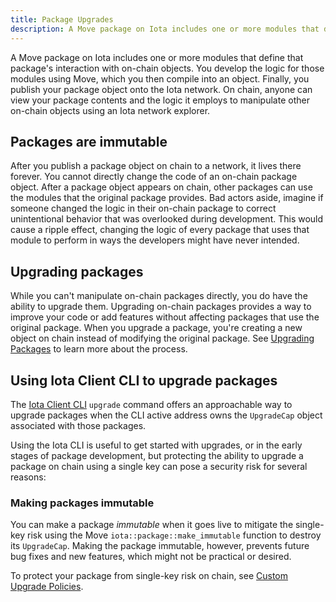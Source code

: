 ```yaml
---
title: Package Upgrades
description: A Move package on Iota includes one or more modules that define that package's interaction with on-chain objects. Upgrading on-chain packages provides a way to improve your code or add features without affecting packages that use your published modules.
---
```



A Move package on Iota includes one or more modules that define that package's interaction with on-chain objects. You develop the logic for those modules using Move, which you then compile into an object. Finally, you publish your package object onto the Iota network. On chain, anyone can view your package contents and the logic it employs to manipulate other on-chain objects using an Iota network explorer.

## Packages are immutable

After you publish a package object on chain to a network, it lives there forever. You cannot directly change the code of an on-chain package object. After a package object appears on chain, other packages can use the modules that the original package provides. Bad actors aside, imagine if someone changed the logic in their on-chain package to correct unintentional behavior that was overlooked during development. This would cause a ripple effect, changing the logic of every package that uses that module to perform in ways the developers might have never intended.

## Upgrading packages

While you can't manipulate on-chain packages directly, you do have the ability to upgrade them. Upgrading on-chain packages provides a way to improve your code or add features without affecting packages that use the original package. When you upgrade a package, you're creating a new object on chain instead of modifying the original package. See [Upgrading Packages](upgrade.mdx) to learn more about the process.

## Using Iota Client CLI to upgrade packages

The [Iota Client CLI](/references/cli/client.mdx) `upgrade` command offers an approachable way to upgrade packages when the CLI active address owns the `UpgradeCap` object associated with those packages.

Using the Iota CLI is useful to get started with upgrades, or in the early stages of package development, but protecting the ability to upgrade a package on chain using a single key can pose a security risk for several reasons:

<UpgradeSingleKeyRisk />

### Making packages immutable

You can make a package _immutable_ when it goes live to mitigate the single-key risk using the Move `iota::package::make_immutable` function to destroy its `UpgradeCap`. Making the package immutable, however, prevents future bug fixes and new features, which might not be practical or desired.

To protect your package from single-key risk on chain, see [Custom Upgrade Policies](custom-policies.mdx).
